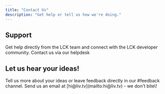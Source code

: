```yaml
---
title: "Contact Us"
description: "Get help or tell us how we're doing."
---
```


## Support

<CardGroup cols={2}>
  <Card title="Discord" icon="microphone">
    Get help directly from the LCK team and connect with the LCK developer community.
  </Card>
  <Card title="Help Desk" icon="hand-holding-medical" href="https://help.liv.tv/hc/en-us/requests/new" cta="Submit a ticket">
    Contact us via our helpdesk
  </Card>
</CardGroup>

## Let us hear your ideas\!

<CardGroup cols={2}>
  <Card title="Discord" icon="microphone">
    Tell us more about your ideas or leave feedback directly in our #feedback channel.
  </Card>
  <Card title="Email" icon="envelope">
    Send us an email at [hi@liv.tv](mailto:hi@liv.tv) - we don't bite\!
  </Card>
</CardGroup>